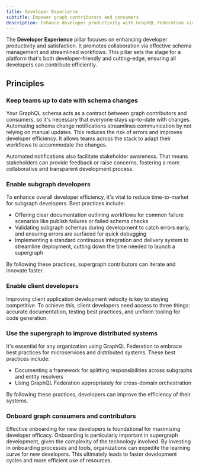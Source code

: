 ```yaml
---
title: Developer Experience
subtitle: Empower graph contributors and consumers
description: Enhance developer productivity with GraphQL Federation via streamlined workflows, effective schema management, and comprehensive onboarding.
---
```


The **Developer Experience** pillar focuses on enhancing developer productivity and satisfaction.
It promotes collaboration via effective schema management and streamlined workflows.
This pillar sets the stage for a platform that's both developer-friendly and cutting-edge, ensuring all developers can contribute efficiently.

## Principles

### Keep teams up to date with schema changes

Your GraphQL schema acts as a contract between graph contributors and consumers, so it's necessary that everyone stays up-to-date with changes.
Automating schema change notifications streamlines communication by not relying on manual updates.
This reduces the risk of errors and improves developer efficiency.
It allows teams across the stack to adapt their workflows to accommodate the changes.

Automated notifications also facilitate stakeholder awareness.
That means stakeholders can provide feedback or raise concerns, fostering a more collaborative and transparent development process.

### Enable subgraph developers

To enhance overall developer efficiency, it's vital to reduce time-to-market for subgraph developers.
Best practices include:

- Offering clear documentation outlining workflows for common failure scenarios like publish failures or failed schema checks
- Validating subgraph schemas during development to catch errors early, and ensuring errors are surfaced for quick debugging
- Implementing a standard continuous integration and delivery system to streamline deployment, cutting down the time needed to launch a supergraph

By following these practices, supergraph contributors can iterate and innovate faster.

### Enable client developers

Improving client application development velocity is key to staying competitive.
To achieve this, client developers need access to three things: accurate documentation, testing best practices, and uniform tooling for code generation.

### Use the supergraph to improve distributed systems

It's essential for any organization using GraphQL Federation to embrace best practices for microservices and distributed systems.
These best practices include:

- Documenting a framework for splitting responsibilities across subgraphs and entity resolvers
- Using GraphQL Federation appropriately for cross-domain orchestration

By following these practices, developers can improve the efficiency of their systems.

### Onboard graph consumers and contributors

Effective onboarding for new developers is foundational for maximizing developer efficacy.
Onboarding is particularly important in supergraph development, given the complexity of the technology involved.
By investing in onboarding processes and tools, organizations can expedite the learning curve for new developers.
This ultimately leads to faster development cycles and more efficient use of resources.
